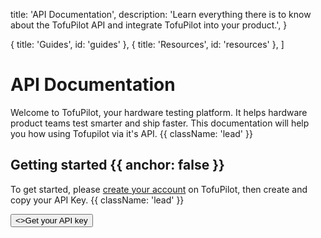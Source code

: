 
  title: 'API Documentation',
  description:
    'Learn everything there is to know about the TofuPilot API and integrate TofuPilot into your product.',
}

  { title: 'Guides', id: 'guides' },
  { title: 'Resources', id: 'resources' },
]

<HeroPattern />

# API Documentation

Welcome to TofuPilot, your hardware testing platform. It helps hardware product teams test smarter and ship faster. This documentation will help you how using Tofupilot via it's API. {{ className: 'lead' }}

## Getting started {{ anchor: false }}

To get started, please [create your account](https://www.tofupilot.com/auth/signin) on TofuPilot, then create and copy your API Key. {{ className: 'lead' }}

<div className="not-prose">
  <Button href="/api-key" variant="text" arrow="right">
    <>Get your API key</>
  </Button>
</div>

<Guides />

<Resources />
